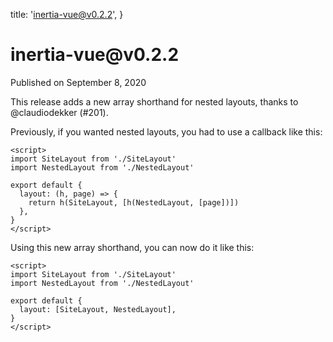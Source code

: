 
  title: 'inertia-vue@v0.2.2',
}

<h1>inertia-vue@v0.2.2</h1>

<div className="-mt-8 mb-12 text-base font-medium text-gray-600">Published on September 8, 2020</div>

This release adds a new array shorthand for nested layouts, thanks to @claudiodekker (#201).

Previously, if you wanted nested layouts, you had to use a callback like this:

```vue
<script>
import SiteLayout from './SiteLayout'
import NestedLayout from './NestedLayout'

export default {
  layout: (h, page) => {
    return h(SiteLayout, [h(NestedLayout, [page])])
  },
}
</script>
```

Using this new array shorthand, you can now do it like this:

```vue
<script>
import SiteLayout from './SiteLayout'
import NestedLayout from './NestedLayout'

export default {
  layout: [SiteLayout, NestedLayout],
}
</script>
```
